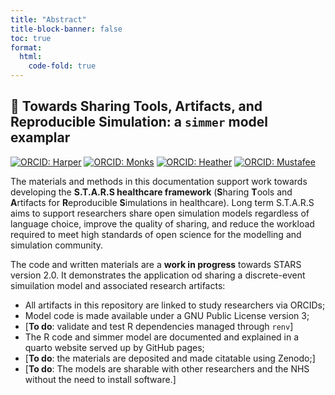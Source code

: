 ```yaml
---
title: "Abstract"
title-block-banner: false
toc: true
format:
  html:
    code-fold: true
---
```

## 💫  Towards Sharing Tools, Artifacts, and Reproducible Simulation: a `simmer` model examplar

[![ORCID: Harper](https://img.shields.io/badge/ORCID-0000--0001--5274--5037-brightgreen)](https://orcid.org/0000-0001-5274-5037)
[![ORCID: Monks](https://img.shields.io/badge/ORCID-0000--0003--2631--4481-brightgreen)](https://orcid.org/0000-0003-2631-4481)
[![ORCID: Heather](https://img.shields.io/badge/ORCID-0000--0002--6596--3479-brightgreen)](https://orcid.org/0000-0002-6596-3479)
[![ORCID: Mustafee](https://img.shields.io/badge/ORCID-0000--0002--2204--8924-brightgreen)](https://orcid.org/0000-0002-2204-8924)

  The materials and methods in this documentation support work towards developing the **S.T.A.R.S healthcare framework** (**S**haring **T**ools and **A**rtifacts for **R**eproducible **S**imulations in healthcare).  Long term S.T.A.R.S aims to support researchers share open simulation models regardless of language choice, improve the quality of sharing, and reduce the workload required to meet high standards of open science for the modelling and simulation community.

  The code and written materials are a **work in progress** towards STARS version 2.0. It demonstrates the application od sharing a discrete-event simuilation model and associated research artifacts:  
  
  * All artifacts in this repository are linked to study researchers via ORCIDs;
  * Model code is made available under a GNU Public License version 3;
  * [**To do**: validate and test R dependencies managed through `renv`]
  *  The R code and simmer model are documented and explained in a quarto website served up by GitHub pages;
  * [**To do**: the materials are deposited and made citatable using Zenodo;]
  * [**To do**: The models are sharable with other researchers and the NHS without the need to install software.]